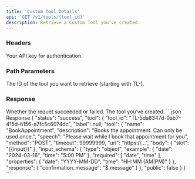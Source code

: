 ```yaml
---
title: 'Custom Tool Details'
api: 'GET /v1/tools/{tool_id}'
description: Retrieve a Custom Tool you’ve created.
---
```


### Headers

<ParamField header="authorization" type="string" required={true}>
  Your API key for authentication.
</ParamField>

### Path Parameters

<ParamField path="tool_id" type="string" required={true}>
  The ID of the tool you want to retrieve (starting with TL-).
</ParamField>

### Response

<ResponseField name="status" type="string">
    Whether the requet succeeded or failed.
</ResponseField>

<ResponseField name="tool" type="array">
    The tool you’ve created.
</ResponseField>

<ResponseExample>
```json Response
{
    "status": "success",
    "tool": {
        "tool_id": "TL-5da8347d-0ab7-415d-b156-a7fc5c6074dc",
        "label": null,
        "tool": {
            "name": "BookAppointment",
            "description": "Books the appointment. Can only be used once.",
            "speech": "Please wait while I book that appointment for you",
            "method": "POST",
            "timeout": 99999999,
            "url": "https://...",
            "body": {
                "slot": "{{input}}"
            },
            "input_schema": {
                "type": "object",
                "example": {
                    "date": "2024-03-16",
                    "time": "5:00 PM"
                },
                "required": [
                    "date",
                    "time"
                ],
                "properties": {
                    "date": "YYYY-MM-DD",
                    "time": "HH:MM (AM|PM)"
                }
            },
            "response": {
                "confirmation_message": "$.message"
            }
        },
        "public": false
    }
}
```
</ResponseExample>
